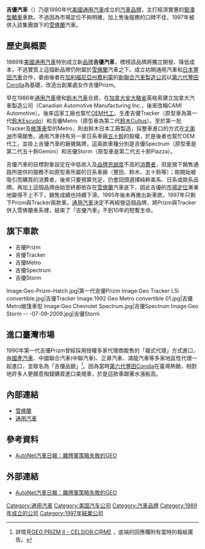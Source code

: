 {{Infobox Defunct Company 
| company_name = 吉優汽車
| company_logo = [[File:Geo-automobile-logo.jpg|200px]]
| slogan       = 必須認識吉優（''Get to know Geo''）
| fate         = 併入[[雪佛蘭|雪佛蘭]]汽車
| successor    = 雪佛蘭汽車
| foundation   = 1989年
| defunct      = 1997年
| location     = {{US}}[[密歇根州|密歇根州]][[底特律|底特律]] 
| industry     = 汽車製造業
| key_people   = 
| products     = [[緊湊型轎車|緊湊型轎車]]
| num_employees = <!--peak number of employees-->
| parent       = [[通用汽車|通用汽車]]（實質上隸屬雪佛蘭汽車）
| subsid       = <!--former subsidiaries, if any-->
}}

'''吉優汽車'''（{{lang-en|Geo}}）乃是1990年代[[美國|美國]][[通用汽車|通用汽車]]成立的[[汽車|汽車]][[品牌|品牌]]，主打經濟實惠的[[緊湊型轎車|緊湊型轎車]]車款。不過因為市場定位不夠明確，加上售後服務的口碑不佳，1997年被併入該集團旗下的[[雪佛蘭|雪佛蘭]]汽車。

== 歷史與概要 ==
1989年[[美國|美國]][[通用汽車|通用汽車]]特別成立新[[品牌|品牌]]'''吉優汽車'''，標榜該品牌將獨立開發、降低成本，不過實質上這個新品牌仍附屬於[[雪佛蘭|雪佛蘭]]汽車之下。成立初期通用汽車和[[日本|日本]][[豐田汽車|豐田汽車]]合作，委由後者在[[加利福尼亞州|加利福尼亞州]][[費利蒙_(加利福尼亞州)|費利蒙]]的[[新聯合汽車製造公司|新聯合汽車製造公司]]以[[豐田卡羅拉#第六代卡羅拉（E90）|第六代豐田Corolla]]為基礎，改造出創業處女作吉優Prizm。

早在1986年[[通用汽車|通用汽車]]便和[[鈴木公司|鈴木汽車]]合資，在[[加拿大|加拿大]][[安大略省|安大略省]]英格索建立加拿大汽車製造公司（Canadian Automotive Manufacturing Inc.，後來改稱CAMI Automotive）。後來這家工廠也幫忙[[換牌工程|OEM代工]]，生產吉優Tracker（原型車為第一代[[鈴木Escudo|鈴木Escudo]]）和吉優Metro（原型車為第二代[[鈴木Cultus|鈴木Cultus]]）。至於第一批Tracker及[[敞篷車|敞篷車]]型的Metro，則由鈴木日本工廠製造，採整車進口的方式在[[北美洲|北美洲]]市場銷售。通用汽車持有另一家日系車廠[[五十鈴|五十鈴]]的股權，於是後者也幫忙OEM代工，並掛上吉優汽車的廠徽銘牌，這兩款車種分別是吉優Spectrum（原型車是第二代五十鈴Gemini）和吉優Storm（原型車是第二代五十鈴Piazza）。

吉優汽車的目標對象設定在中低收入及[[品牌忠誠度|品牌忠誠度]]不高的[[消費者|消費者]]，但是旗下銷售通路所提供的服務不如原型車所屬的日系車廠（豐田、鈴木、五十鈴等）；剛開始被吸引而購買的消費者，後來只要預算充足，仍會回頭選擇純粹美系、日系或歐系品牌。再加上這個品牌由始至終都依存在[[雪佛蘭|雪佛蘭]]汽車底下，因此吉優的[[市場定位|市場定位]]漸漸地變得不上不下，銷售成績也持續下滑。1995年後未再推出新車款，1997年只剩下Prizm與Tracker兩款車。[[通用汽車|通用汽車]]決定不再經營這個品牌，將Prizm與Tracker併入雪佛蘭車系裡，結束了「吉優汽車」不到10年的短暫生命。

== 旗下車款 ==
* 吉優Prizm
* 吉優Tracker
* 吉優Metro
* 吉優Spectrum
* 吉優Storm

<gallery>
Image:Geo-Prizm-Hatch.jpg|第一代吉優Prizm
Image:Geo Tracker LSi convertible.jpg|吉優Tracker
Image:1992 Geo Metro convertible 01.jpg|吉優Metro敞篷車型
Image:Geo Chevrolet Spectrum.jpg|吉優Spectrum
Image:Geo Storm -- -07-09-2009.jpg|吉優Storm
</gallery>

== 進口臺灣市場 ==
1990年第一代吉優Prizm曾經採用授權多家代理商販售的「複式代理」方式進口，由[[國產汽車股份有限公司|國產汽車]]、中國聯合汽車(中聯汽車)、正章汽車、鴻龍汽車等多家地區性代理一起進口，並取名為「吉優品銳」<ref>詳情見[http://tw.myblog.yahoo.com/celsior-collection/article?mid=8452&prev=8457&l=d&fid=38&sc=1 GEO PRIZM II - CELSIOR.C@ME] {{Wayback|url=http://tw.myblog.yahoo.com/celsior-collection/article?mid=8452&prev=8457&l=d&fid=38&sc=1 |date=20200820195219 }}，底端的回應欄附有當時的報紙廣告。</ref>。因為當時[[豐田卡羅拉#第六代卡羅拉（E90）|第六代豐田Corolla]]在臺灣熱銷，相對地許多人更願意掏錢購買進口美規車，於是這款車跟著水漲船高。

== 內部連結 ==
* [[雪佛蘭|雪佛蘭]]
* [[通用汽車|通用汽車]]

== 參考資料 ==
* [http://www.autonet.com.tw/cgi-bin/view.cgi?/news/2009/6/a9060396.ti+a2+a3+a4+a5+b1+/news/2009/6/a9060396+b3+d6+c1+c2+c3+e1+e2+e3+e5+f1 AutoNet汽車日報：雜牌軍策略失敗的GEO] {{Wayback|url=http://www.autonet.com.tw/cgi-bin/view.cgi?%2Fnews%2F2009%2F6%2Fa9060396.ti+a2+a3+a4+a5+b1+%2Fnews%2F2009%2F6%2Fa9060396+b3+d6+c1+c2+c3+e1+e2+e3+e5+f1 |date=20200820185928 }}
{{reflist}}

== 外部連結 ==
* [http://www.autonet.com.tw/cgi-bin/view.cgi?/news/2009/6/a9060396.ti+a2+a3+a4+a5+b1+/news/2009/6/a9060396+b3+d6+c1+c2+c3+e1+e2+e3+e5+f1 AutoNet汽車日報：雜牌軍策略失敗的GEO] {{Wayback|url=http://www.autonet.com.tw/cgi-bin/view.cgi?%2Fnews%2F2009%2F6%2Fa9060396.ti+a2+a3+a4+a5+b1+%2Fnews%2F2009%2F6%2Fa9060396+b3+d6+c1+c2+c3+e1+e2+e3+e5+f1 |date=20200820185928 }}

{{General Motors brands}}

[[Category:通用汽車|Category:通用汽車]]
[[Category:美国汽车公司|Category:美国汽车公司]]
[[Category:汽車品牌|Category:汽車品牌]]
[[Category:1989年成立的公司|Category:1989年成立的公司]]
[[Category:1997年結業公司|Category:1997年結業公司]]